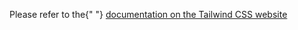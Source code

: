 
<p>
  Please refer to the{" "}
  <a
    href={`https://tailwindcss.com/docs/${useLocation().pathname.split("/").pop()}`}
  >
    documentation on the Tailwind CSS website
  </a>
</p>
